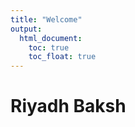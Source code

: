 ```yaml
---
title: "Welcome"
output: 
  html_document:
    toc: true
    toc_float: true
---
```


# Riyadh Baksh

